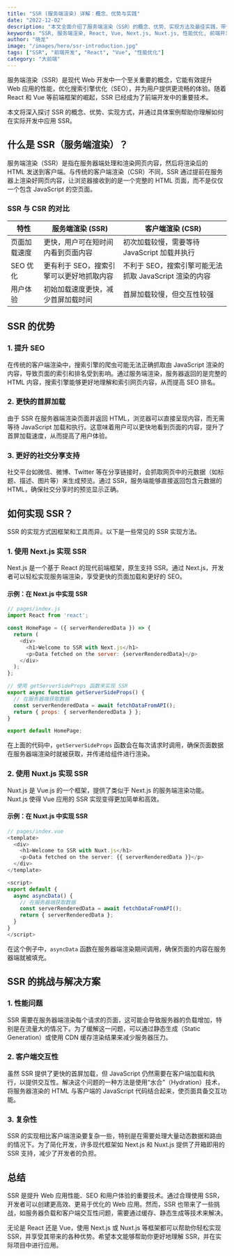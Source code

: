 ```yaml
---
title: "SSR (服务端渲染) 详解：概念、优势与实践"
date: "2022-12-02"
description: "本文全面介绍了服务端渲染（SSR）的概念、优势、实现方法及最佳实践，带你深入了解 SSR 在现代 Web 开发中的应用与挑战。"
keywords: "SSR, 服务端渲染, React, Vue, Next.js, Nuxt.js, 性能优化, 前端开发"
author: "晓龙"
image: "/images/hero/ssr-introduction.jpg"
tags: ["SSR", "前端开发", "React", "Vue", "性能优化"]
category: "大前端"
---
```


服务端渲染（SSR）是现代 Web 开发中一个至关重要的概念，它能有效提升 Web 应用的性能，优化搜索引擎优化（SEO），并为用户提供更流畅的体验。随着 React 和 Vue 等前端框架的崛起，SSR 已经成为了前端开发中的重要技术。

本文将深入探讨 SSR 的概念、优势、实现方式，并通过具体案例帮助你理解如何在实际开发中应用 SSR。

## 什么是 SSR（服务端渲染）？

服务端渲染（SSR）是指在服务器端处理和渲染网页内容，然后将渲染后的 HTML 发送到客户端。与传统的客户端渲染（CSR）不同，SSR 通过提前在服务器上渲染好网页内容，让浏览器接收到的是一个完整的 HTML 页面，而不是仅仅一个包含 JavaScript 的空页面。

### SSR 与 CSR 的对比

|  特性  | 服务端渲染 (SSR) | 客户端渲染 (CSR) |
|--------|------------------|------------------|
| 页面加载速度 | 更快，用户可在短时间内看到页面内容 | 初次加载较慢，需要等待 JavaScript 加载并执行 |
| SEO 优化 | 更有利于 SEO，搜索引擎可以更好地抓取内容 | 不利于 SEO，搜索引擎可能无法抓取 JavaScript 渲染的内容 |
| 用户体验 | 初始加载速度更快，减少首屏加载时间 | 首屏加载较慢，但交互性较强 |

## SSR 的优势

### 1. 提升 SEO

在传统的客户端渲染中，搜索引擎的爬虫可能无法正确抓取由 JavaScript 渲染的内容，导致页面的索引和排名受到影响。通过服务端渲染，服务器返回的是完整的 HTML 内容，搜索引擎能够更好地理解和索引网页内容，从而提高 SEO 排名。

### 2. 更快的首屏加载

由于 SSR 在服务器端渲染页面并返回 HTML，浏览器可以直接呈现内容，而无需等待 JavaScript 加载和执行。这意味着用户可以更快地看到页面的内容，提升了首屏加载速度，从而提高了用户体验。

### 3. 更好的社交分享支持

社交平台如微信、微博、Twitter 等在分享链接时，会抓取网页中的元数据（如标题、描述、图片等）来生成预览。通过 SSR，服务端能够直接返回包含元数据的 HTML，确保社交分享时的预览显示正确。

## 如何实现 SSR？

SSR 的实现方式因框架和工具而异。以下是一些常见的 SSR 实现方法。

### 1. 使用 Next.js 实现 SSR

Next.js 是一个基于 React 的现代前端框架，原生支持 SSR。通过 Next.js，开发者可以轻松实现服务端渲染，享受更快的页面加载和更好的 SEO。

#### 示例：在 Next.js 中实现 SSR

```javascript
// pages/index.js
import React from 'react';

const HomePage = ({ serverRenderedData }) => {
  return (
    <div>
      <h1>Welcome to SSR with Next.js</h1>
      <p>Data fetched on the server: {serverRenderedData}</p>
    </div>
  );
};

// 使用 getServerSideProps 函数来实现 SSR
export async function getServerSideProps() {
  // 在服务器端获取数据
  const serverRenderedData = await fetchDataFromAPI();
  return { props: { serverRenderedData } };
}

export default HomePage;
```

在上面的代码中，`getServerSideProps` 函数会在每次请求时调用，确保页面数据在服务器端渲染时就被获取，并传递给组件进行渲染。

### 2. 使用 Nuxt.js 实现 SSR

Nuxt.js 是 Vue.js 的一个框架，提供了类似于 Next.js 的服务端渲染功能。Nuxt.js 使得 Vue 应用的 SSR 实现变得更加简单和高效。

#### 示例：在 Nuxt.js 中实现 SSR

```javascript
// pages/index.vue
<template>
  <div>
    <h1>Welcome to SSR with Nuxt.js</h1>
    <p>Data fetched on the server: {{ serverRenderedData }}</p>
  </div>
</template>

<script>
export default {
  async asyncData() {
    // 在服务器端获取数据
    const serverRenderedData = await fetchDataFromAPI();
    return { serverRenderedData };
  }
}
</script>
```

在这个例子中，`asyncData` 函数在服务器端渲染期间调用，确保页面的内容在服务器端就被填充。

## SSR 的挑战与解决方案

### 1. 性能问题

SSR 需要在服务器端渲染每个请求的页面，这可能会导致服务器的负载增加，特别是在流量大的情况下。为了缓解这一问题，可以通过静态生成（Static Generation）或使用 CDN 缓存渲染结果来减少服务器压力。

### 2. 客户端交互性

虽然 SSR 提供了更快的首屏加载，但 JavaScript 仍然需要在客户端加载和执行，以提供交互性。解决这个问题的一种方法是使用“水合”（Hydration）技术，将服务器渲染的 HTML 与客户端的 JavaScript 代码结合起来，使页面具备交互功能。

### 3. 复杂性

SSR 的实现相比客户端渲染要复杂一些，特别是在需要处理大量动态数据和路由的情况下。为了简化开发，许多现代框架如 Next.js 和 Nuxt.js 提供了开箱即用的 SSR 支持，减少了开发者的负担。

## 总结

SSR 是提升 Web 应用性能、SEO 和用户体验的重要技术。通过合理使用 SSR，开发者可以创建更高效、更易于优化的 Web 应用。然而，SSR 也带来了一些挑战，如服务器负载和客户端交互性问题，需要通过缓存、静态生成等技术来解决。

无论是 React 还是 Vue，使用 Next.js 或 Nuxt.js 等框架都可以帮助你轻松实现 SSR，并享受其带来的各种优势。希望本文能够帮助你更好地理解 SSR，并在实际项目中进行应用。
